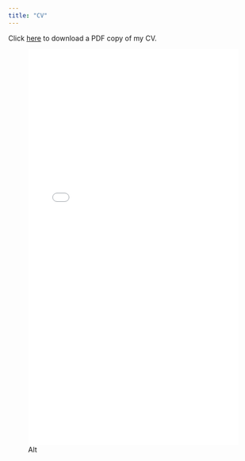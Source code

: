 ```yaml
---
title: "CV"
---
```


Click [here](./files/williamson_cv.pdf) to download a PDF copy of my CV. 

![Alt](./files/williamson_cv.pdf){width=100% height=800}